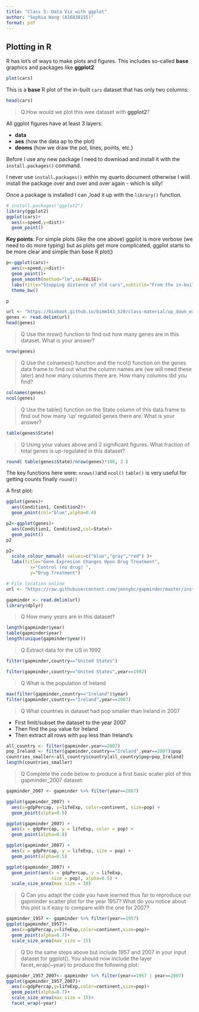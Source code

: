 ```yaml
---
title: "Class 5: Data Viz with ggplot"
author: "Sophia Wang (A16838155)"
format: pdf
---
```


## Plotting in R

R has lot's of ways to make plots and figures. This includes so-called **base** graphics and packages like **ggplot2** 

```r
plot(cars)
```

This is a **base** R plot of the in-built `cars` dataset that has only two columns:

```r
head(cars)
```

>Q.How would we plot this wee dataset with **ggplot2**?

All ggplot figures have at least 3 layers:

- **data**
- **aes** (how the data ap to the plot)
- **deoms** (how we draw the pot, lines, points, etc.)

Before I use any new package I need to download and install it with the `install.packages()` command.

I never use `install.packages()` within my quarto document otherwise I wiill install the package over and over and over again - which is silly!

Once a package is installed I can ,load it up with the `library()` function.

```r
# install.packages("ggplot2")
library(ggplot2)
ggplot(cars)+
  aes(x=speed,y=dist)+
  geom_point()
```

**Key points**: For simple plots (like the one above) ggplot is more verbose (we need to do more typing) but as plots get more complicated, ggplot starts to be more clear and simple than base R plot()

```r
p<-ggplot(cars)+
  aes(x=speed,y=dist)+
  geom_point()+
  geom_smooth(method="lm",se=FALSE)+
  labs(title="Stopping distance of old cars",subtitle="From the in-built cars dataset")+
  theme_bw()
```
```r
p
```

```r
url <- "https://bioboot.github.io/bimm143_S20/class-material/up_down_expression.txt"
genes <- read.delim(url)
head(genes)

```
>Q Use the nrow() function to find out how many genes are in this dataset. What is your answer?

```r
nrow(genes)
```

>Q Use the colnames() function and the ncol() function on the genes data frame to find out what the column names are (we will need these later) and how many columns there are. How many columns did you find?

```r
colnames(genes)
ncol(genes)
```

>Q Use the table() function on the State column of this data.frame to find out how many ‘up’ regulated genes there are. What is your answer?

```r
table(genes$State)
```

>Q Using your values above and 2 significant figures. What fraction of total genes is up-regulated in this dataset?

```r
round( table(genes$State)/nrow(genes)*100, 2 )
```


The key functions here were:
`nrows()`and `ncol()`
`table()` is very useful for getting counts
finally `round()`

A first plot:
```r
ggplot(genes)+
  aes(Condition1, Condition2)+
  geom_point(col="blue",alpha=0.4)
```
```r
p2<-ggplot(genes)+
  aes(Condition1, Condition2,col=State)+
  geom_point()
p2
```
```r
p2+
  scale_colour_manual( values=c("blue","gray","red") )+
  labs(title="Gene Expresion Changes Upon Drug Treatment",
         x="Control (no drug) ",
         y="Drug Treatment")
```




```r
# File location online
url <- "https://raw.githubusercontent.com/jennybc/gapminder/master/inst/extdata/gapminder.tsv"

gapminder <- read.delim(url)
library(dplyr)
```
>Q How many years are in this dataset?

```r
length(gapminder$year)
table(gapminder$year)
length(unique(gapminder$year))
```


>Q Extract data for the US in 1992

```r
filter(gapminder,country=="United States")

```


```r
filter(gapminder,country=="United States",year==1992)
```

>Q What is the population of Ireland

```r
max(filter(gapminder,country=="Ireland")$year)
filter(gapminder,country=="Ireland",year==2007)
```
>Q What countries in dataset had pop smaller than Ireland in 2007

- First limit/subset the dataset to the year 2007
- Then find the `pop` value for Ireland
- Then extract all rows with `pop` less than Ireland's

```r
all_country <- filter(gapminder,year==2007)
pop_Ireland <- filter(gapminder,country=="Ireland",year==2007)$pop
countries_smaller<-all_country$country[all_country$pop<pop_Ireland]
length(countries_smaller)
```


>Q Complete the code below to produce a first basic scater plot of this gapminder_2007 dataset:

```r
gapminder_2007 <- gapminder %>% filter(year==2007)
```

```r
ggplot(gapminder_2007) +
  aes(x=gdpPercap, y=lifeExp, color=continent, size=pop) +
  geom_point(alpha=0.5)
```

```r
ggplot(gapminder_2007) + 
  aes(x = gdpPercap, y = lifeExp, color = pop) +
  geom_point(alpha=0.8)
```

```r
ggplot(gapminder_2007) + 
  aes(x = gdpPercap, y = lifeExp, size = pop) +
  geom_point(alpha=0.5)
```
```r
ggplot(gapminder_2007) + 
  geom_point(aes(x = gdpPercap, y = lifeExp,
                 size = pop), alpha=0.5) + 
  scale_size_area(max_size = 10)
```
> Q Can you adapt the code you have learned thus far to reproduce our gapminder scatter plot for the year 1957? What do you notice about this plot is it easy to compare with the one for 2007?

```r
gapminder_1957 <- gapminder %>% filter(year==1957)
ggplot(gapminder_1957)+
  aes(x=gdpPercap,y=lifeExp,color=continent,size=pop)+
  geom_point(alpha=0.7)+
  scale_size_area(max_size = 15)

```

>Q Do the same steps above but include 1957 and 2007 in your input dataset for ggplot(). You should now include the layer facet_wrap(~year) to produce the following plot:

```r
gapminder_1957_2007<- gapminder %>% filter(year==1957 | year==2007)
ggplot(gapminder_1957_2007)+
  aes(x=gdpPercap,y=lifeExp,color=continent,size=pop)+
  geom_point(alpha=0.7)+
  scale_size_area(max_size = 15)+
  facet_wrap(~year)
```

